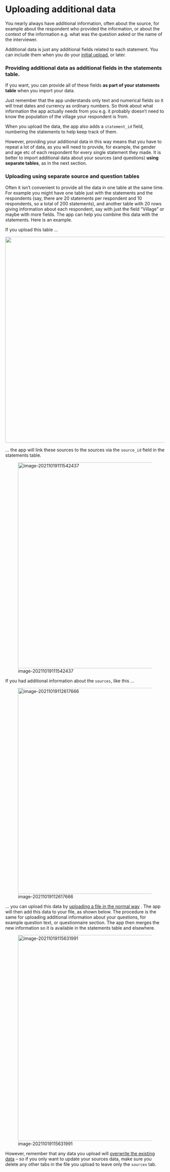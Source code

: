 # Uploading additional data{#import-additional-data}



You nearly always have additional information, often about the source, for example about the respondent who provided the information, or about the context of the information e.g. what was the question asked or the name of the interviewer. 

Additional data is just any additional fields related to each statement. You can include them when you do your [initial upload](#upload-summary), or later. 

### Providing additional data as additional fields in the statements table.

If you want, you can provide all of these fields **as part of your statements table** when you import your data. 

Just remember that the app understands only text and numerical fields so it will treat dates and currency as ordinary numbers. So think about what information the app actually needs from you e.g. it probably doesn't need to know the population of the village your respondent is from. 

When you upload the data, the app also adds a `statement_id` field, numbering the statements to help keep track of them.

However, providing your additional data in this way means that you have to repeat a lot of data, as you will need to provide, for example, the gender and age etc of each respondent for every single statement they made. It is better to import additional data about your sources (and questions) **using separate tables**, as in the next section.



### Uploading using separate source and question tables

Often it isn’t convenient to provide all the data in one table at the same time. For example you might have one table just with the statements and the respondents (say, there are 20 statements per respondent and 10 respondents, so a total of 200 statements), and another table with 20 rows giving information about each respondent, say with just the field “Village” or maybe with more fields. The app can help you combine this data with the statements. Here is an example.

 

If you upload this table ...

![](_assets/image-20211019095700443.png){width=650}



... the app will link these sources to the sources via the `source_id` field in the statements table. 

![image-20211019111542437](_assets/image-20211019111542437.png){width=650}

If you had additional information about the `sources`, like this ...

![image-20211019112617666](_assets/image-20211019112617666.png){width=650}

... you can upload this data by [uploading a file in the normal way](#upload-summary) . The app will then add this data to your file, as shown below. The procedure is the same for uploading additional information about your questions, for example question text, or questionnaire section. The app then merges the new information so it is available in the statements table and elsewhere.


![image-20211019115631991](_assets/image-20211019115631991.png){width=650}

However, remember that any data you upload will [overwrite the existing data](#import-general-principles) -- so if you only want to update your sources data, make sure you delete any other tabs in the file you upload to leave only the `sources` tab.

 

